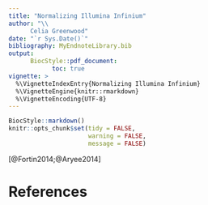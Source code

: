 ```yaml
---
title: "Normalizing Illumina Infinium"
author: "\\
      Celia Greenwood"
date: "`r Sys.Date()`"
bibliography: MyEndnoteLibrary.bib
output:
      BiocStyle::pdf_document:
            toc: true
vignette: >
  %\VignetteIndexEntry{Normalizing Illumina Infinium}
  %\VignetteEngine{knitr::rmarkdown}
  %\VignetteEncoding{UTF-8}
---
```


```r
BiocStyle::markdown()
knitr::opts_chunk$set(tidy = FALSE,
                      warning = FALSE,
                      message = FALSE)
```
[@Fortin2014;@Aryee2014]

# References
